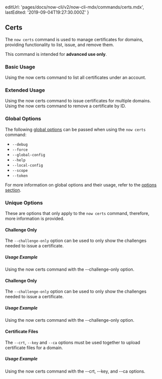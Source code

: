 
  editUrl: 'pages/docs/now-cli/v2/now-cli-mdx/commands/certs.mdx',
  lastEdited: '2019-09-04T19:27:30.000Z'
}

## Certs

The `now certs` command is used to manage certificates for domains, providing functionality to list, issue, and remove them.

<Note type="warning">
  This command is intended for <b>advanced use only</b>.
</Note>

### Basic Usage

<Snippet dark text="now certs ls" />
<Caption>Using the <InlineCode>now certs</InlineCode> command to list all certificates under an account.</Caption>

### Extended Usage

<Snippet dark text="now certs issue [domain1, domain2, domain3]" />
<Caption>Using the <InlineCode>now certs</InlineCode> command to issue certificates for multiple domains.</Caption>

<Snippet dark text="now certs rm [certificate-id]" />
<Caption>Using the <InlineCode>now certs</InlineCode> command to remove a certificate by ID.</Caption>

### Global Options

The following [global options](#options) can be passed when using the `now certs` command:

- `--debug`
- `--force`
- `--global-config`
- `--help`
- `--local-config`
- `--scope`
- `--token`

For more information on global options and their usage, refer to the [options section](#options).

### Unique Options

These are options that only apply to the `now certs` command, therefore, more information is provided.

#### Challenge Only

The `--challenge-only` option can be used to only show the challenges needed to issue a certificate.

##### Usage Example

<Snippet dark text="now certs issue foo.com --challenge-only" />
<Caption>Using the <InlineCode>now certs</InlineCode> command with the <InlineCode>--challenge-only</InlineCode> option.</Caption>

#### Challenge Only

The `--challenge-only` option can be used to only show the challenges needed to issue a certificate.

##### Usage Example

<Snippet dark text="now certs issue foo.com --challenge-only" />
<Caption>Using the <InlineCode>now certs</InlineCode> command with the <InlineCode>--challenge-only</InlineCode> option.</Caption>

#### Certificate Files

The `--crt`, `--key` and `--ca` options must be used together to upload certificate files for a domain.

##### Usage Example

<Snippet dark text="now certs issue foo.com --crt foo.crt --key bar.pem --ca foobar.ca" />
<Caption>Using the <InlineCode>now certs</InlineCode> command with the <InlineCode>--crt</InlineCode>, <InlineCode>--key</InlineCode>, and <InlineCode>--ca</InlineCode> options.</Caption>

<br />
